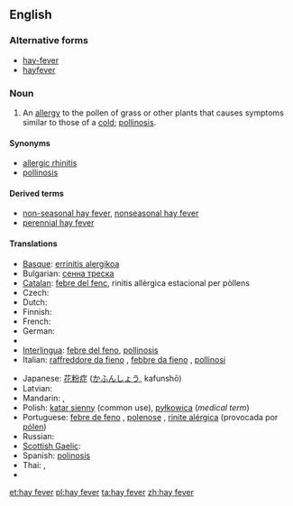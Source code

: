 ==English==

===Alternative forms===
*[[hay-fever]]
*[[hayfever]]

===Noun===
{{wikipedia}}
{{en-noun|sg=[[hay]] [[fever]]|-}}

# An [[allergy]] to the pollen of grass or other plants that causes symptoms similar to those of a [[cold]]; [[pollinosis]].

====Synonyms====
*[[allergic rhinitis]]
*[[pollinosis]]

====Derived terms====
*[[non-seasonal hay fever]], [[nonseasonal hay fever]]
*[[perennial hay fever]]

====Translations====
{{trans-top|allergy to pollen}}
* [[Basque]]: [[errinitis alergikoa]]
* Bulgarian: [[сенна треска]]
* [[Catalan]]: [[febre del fenc]], rinitis allèrgica estacional per pòllens
* Czech: {{t-|cs|senná rýma|f}}
* Dutch: {{t-|nl|hooikoorts|f}}
* Finnish: {{t+|fi|heinänuha}}
* French: {{t+|fr|rhume des foins|m}}
* German: {{t+|de|Heuschnupfen|m}}
* {{trreq|Hebrew}}
* [[Interlingua]]: [[febre del feno]], [[pollinosis]]
* Italian: [[raffreddore da fieno]] {{m}}, [[febbre da fieno]] {{f}}, [[pollinosi]] {{f}}
{{trans-mid}}
* Japanese: [[花粉症]] ([[かふんしょう]], kafunshō)
* Latvian: {{t-|lv|siena drudzis|xs=Latvian}}
* Mandarin: {{t|cmn|花粉病|tr=huafenbing|sc=Hani}},  {{t|cmn|枯草熱|sc=Hani}}
* Polish: [[katar sienny]] (common use), [[pyłkowica]] (''medical term'')
* Portuguese: [[febre de feno]] {{f}}, [[polenose]] {{f}}, [[rinite alérgica]] (provocada por [[pólen]]) {{f}}
* Russian: {{t|ru|сенная лихорадка|f|tr=s'ennája lixorádka}}
* [[Scottish Gaelic]]: {{t-|gd|fiabhras-feòir|m|alt=am fiabhras-feòir|xs=Scottish Gaelic}}
* Spanish: [[polinosis]]
* Thai: {{t|th|แพ้อากาศ|tr=páe aagàat}},  {{t|th|ไข้ละอองฟาง|tr=kâi láong faang}}
* {{trreq|Welsh}}
{{trans-bottom}}

[[et:hay fever]]
[[pl:hay fever]]
[[ta:hay fever]]
[[zh:hay fever]]